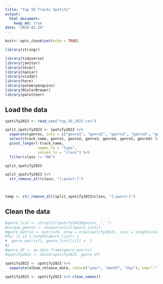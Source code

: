```yaml
---
title: "Top 50 Tracks Spotify"
output: 
  html_document: 
    keep_md: true
date: "2024-02-29"
---
```


```r
knitr::opts_chunk$set(echo = TRUE)
```
```r
library(stringr)
```

```r
library(tidyverse)
library(janitor)
library(skimr)
library(naniar)
library(visdat)
library(here)
library(palmerpenguins)
library(RColorBrewer)
library(paletteer)
``` 

## Load the data
```r
spotify2023 <- read_csv("top_50_2023.csv")
```

```r
split_spotify2023 <- spotify2023 %>% 
  separate(genres, into = c("genre1", "genre2", "genre3", "genre4", "genre5", "genre6"), sep=",") %>% 
  select(track_name, genre1, genre2, genre3, genre4, genre5, genre6) %>% 
  pivot_longer(-track_name,
               names_to = "type",
               values_to = "class") %>% 
  filter(class != "NA")
```
```r
split_spotify2023
```

```r
split_spotify2023 %>% 
  str_remove_all(class, "[:punct:]")
  


temp <- str_remove_all(split_spotify2023$class, "[:punct:]")
```


## Clean the data
```r
#genre_list <- strsplit(spotify2023$genres, ", ")
#unique_genres <- unique(unlist(genre_list))
#genre_matrix <- matrix(0, nrow = nrow(spotify2023), ncol = length(unique_genres), dimnames = list(NULL, unique_genres))
#for (i in 1:length(genre_list)) {
#  genre_matrix[i, genre_list[[i]]] <- 1
#}
#genre_df <- as.data.frame(genre_matrix)
#spotify2023 <- cbind(spotify2023, genre_df)
```

```r
spotify2023 <- spotify2023 %>% 
  separate(album_release_date, into=c("year", "month", "day"), sep="-")
```

```r
spotify2023 <- spotify2023 %>% clean_names()
```



